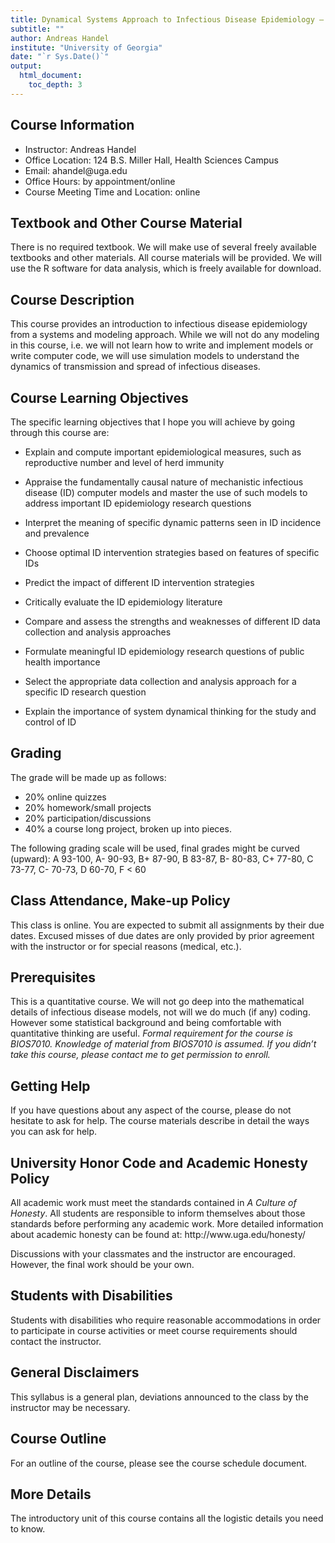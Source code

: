 ---
title: Dynamical Systems Approach to Infectious Disease Epidemiology – Syllabus
subtitle: ""
author: Andreas Handel
institute: "University of Georgia"
date: "`r Sys.Date()`"
output: 
  html_document:
    toc_depth: 3
---


## Course Information

* Instructor: Andreas Handel
* Office Location: 124 B.S. Miller Hall, Health Sciences Campus
* Email: ahandel@uga.edu
* Office Hours:  by appointment/online
* Course Meeting Time and Location: online

## Textbook and Other Course Material

There is no required textbook. We will make use of several freely available textbooks and other materials. All course materials will be provided. We will use the R software for data analysis, which is freely available for download. 

## Course Description

This course provides an introduction to infectious disease epidemiology from a systems and modeling approach. While we will not do any modeling in this course, i.e. we will not learn how to write and implement models or write computer code, we will use simulation models to understand the dynamics of transmission and spread of infectious diseases. 

## Course Learning Objectives


The specific learning objectives that I hope you will achieve by going through this course are:

* Explain and compute important epidemiological measures, such as reproductive number and level of herd immunity

* Appraise the fundamentally causal nature of mechanistic infectious disease (ID) computer models and master the use of such models to address important ID epidemiology research questions

* Interpret the meaning of specific dynamic patterns seen in ID incidence and prevalence

*	Choose optimal ID intervention strategies based on features of specific IDs

*	Predict the impact of different ID intervention strategies

*	Critically evaluate the ID epidemiology literature

*	Compare and assess the strengths and weaknesses of different ID data collection and analysis approaches

*	Formulate meaningful ID epidemiology research questions of public health importance 

*	Select the appropriate data collection and analysis approach for a specific ID research question

*	Explain the importance of system dynamical thinking for the study and control of ID


## Grading

The grade will be made up as follows:

* 20% online quizzes
* 20% homework/small projects
* 20% participation/discussions
* 40% a course long project, broken up into pieces. 

The following grading scale will be used, final grades might be curved (upward): A 93-100, A- 90-93, B+ 87-90, B 83-87, B- 80-83, C+ 77-80, C 73-77, C- 70-73, D 60-70, F < 60


## Class Attendance, Make-up Policy

This class is online. You are expected to submit all assignments by their due dates. Excused misses of due dates are only provided by prior agreement with the instructor or for special reasons (medical, etc.).


## Prerequisites

This is a quantitative course. We will not go deep into the mathematical details of infectious disease models, not will we do much (if any) coding. However some statistical background and being comfortable with quantitative thinking are useful. 
_Formal requirement for the course is BIOS7010. Knowledge of material from BIOS7010 is assumed. If you didn't take this course, please contact me to get permission to enroll._

## Getting Help

If you have questions about any aspect of the course, please do not hesitate to ask for help. The course materials describe in detail the ways you can ask for help.


## University Honor Code and Academic Honesty Policy

All academic work must meet the standards contained in _A Culture of Honesty_. All students are responsible to inform themselves about those standards before performing any academic work. More detailed information about academic honesty can be found at: http://www.uga.edu/honesty/

Discussions with your classmates and the instructor are encouraged. However, the final work should be your own.


## Students with Disabilities

Students with disabilities who require reasonable accommodations in order to participate in course activities or meet course requirements should contact the instructor.

## General Disclaimers

This syllabus is a general plan, deviations announced to the class by the instructor may be necessary.

## Course Outline

For an outline of the course, please see the course schedule document. 

## More Details

The introductory unit of this course contains all the logistic details you need to know.